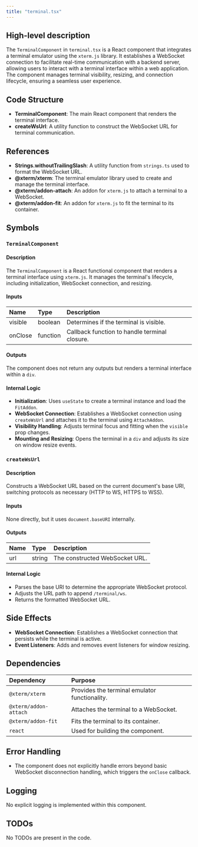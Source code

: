 ```yaml
---
title: "terminal.tsx"
---
```


## High-level description

The `TerminalComponent` in `terminal.tsx` is a React component that integrates a terminal emulator using the `xterm.js` library. It establishes a WebSocket connection to facilitate real-time communication with a backend server, allowing users to interact with a terminal interface within a web application. The component manages terminal visibility, resizing, and connection lifecycle, ensuring a seamless user experience.

## Code Structure

- **TerminalComponent**: The main React component that renders the terminal interface.
- **createWsUrl**: A utility function to construct the WebSocket URL for terminal communication.

## References

- **Strings.withoutTrailingSlash**: A utility function from `strings.ts` used to format the WebSocket URL.
- **@xterm/xterm**: The terminal emulator library used to create and manage the terminal interface.
- **@xterm/addon-attach**: An addon for `xterm.js` to attach a terminal to a WebSocket.
- **@xterm/addon-fit**: An addon for `xterm.js` to fit the terminal to its container.

## Symbols

### `TerminalComponent`
#### Description
The `TerminalComponent` is a React functional component that renders a terminal interface using `xterm.js`. It manages the terminal's lifecycle, including initialization, WebSocket connection, and resizing.

#### Inputs
| Name    | Type     | Description                        |
|:--------|:---------|:-----------------------------------|
| visible | boolean  | Determines if the terminal is visible. |
| onClose | function | Callback function to handle terminal closure. |

#### Outputs
The component does not return any outputs but renders a terminal interface within a `div`.

#### Internal Logic
- **Initialization**: Uses `useState` to create a terminal instance and load the `FitAddon`.
- **WebSocket Connection**: Establishes a WebSocket connection using `createWsUrl` and attaches it to the terminal using `AttachAddon`.
- **Visibility Handling**: Adjusts terminal focus and fitting when the `visible` prop changes.
- **Mounting and Resizing**: Opens the terminal in a `div` and adjusts its size on window resize events.

### `createWsUrl`
#### Description
Constructs a WebSocket URL based on the current document's base URI, switching protocols as necessary (HTTP to WS, HTTPS to WSS).

#### Inputs
None directly, but it uses `document.baseURI` internally.

#### Outputs
| Name | Type   | Description                  |
|:-----|:-------|:-----------------------------|
| url  | string | The constructed WebSocket URL. |

#### Internal Logic
- Parses the base URI to determine the appropriate WebSocket protocol.
- Adjusts the URL path to append `/terminal/ws`.
- Returns the formatted WebSocket URL.

## Side Effects

- **WebSocket Connection**: Establishes a WebSocket connection that persists while the terminal is active.
- **Event Listeners**: Adds and removes event listeners for window resizing.

## Dependencies

| Dependency          | Purpose                                      |
|:--------------------|:---------------------------------------------|
| `@xterm/xterm`      | Provides the terminal emulator functionality.|
| `@xterm/addon-attach` | Attaches the terminal to a WebSocket.       |
| `@xterm/addon-fit`  | Fits the terminal to its container.          |
| `react`             | Used for building the component.             |

## Error Handling

- The component does not explicitly handle errors beyond basic WebSocket disconnection handling, which triggers the `onClose` callback.

## Logging

No explicit logging is implemented within this component.

## TODOs

No TODOs are present in the code.